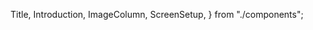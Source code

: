   Title,
  Introduction,
  ImageColumn,
  ScreenSetup,
} from "./components";

<Head>
  <title>
    Aplikasi Pemesanan Makanan Menggunakan React
  </title>
  <meta name="twitter:card" content="summary_large_image" />
  <meta name="twitter:site" content="@mhmdbhsk" />
  <meta name="twitter:title" content="My Presentation" />
  <meta
    name="twitter:description"
    content="Presentation of intern summary"
  />
  <meta
    name="twitter:image"
    content="https://example.com/card.png"
  />
</Head>

<Title />

---

<Introduction />

---

# Outline

<Steps>
  <ul>
    <li>Judul Laporan</li>
    <li>Alasan Pemilihan Judul</li>
    <li>Batasan Laporan</li>
    <li>Sistematika</li>
    <li>Rangkuman Laporan</li>
  </ul>
</Steps>

---

# Judul Laporan

<Steps>
  <ul>
    <Text fontSize={50} my={0}>
      Aplikasi Pemesanan Makanan
    </Text>
    <Text fontSize={50} mt={0}>
      Berbasis Web Menggunakan React JS
    </Text>
  </ul>
</Steps>

---

# Mengapa?

<Box width="75%">
  <Steps>
    <Text>
      Karena menurut salah{" "}
      <a
        href="https://twitter.com/nickbulljs/status/1349265793465397248"
        style={{ textDecoration: "none", color: "#61dafb" }}
      >
        seorang
      </a>{" "}
      senior developer, aplikasi e-commerce merupakan salah
      satu cara terbaik untuk menguasai Javascript terutama
      React dan paling banyak ditemui pada pekerjaan
      sesungguhnya.
    </Text>
    <Text>
      Alasan tersebut membuat penulis memilih judul ini agar
      dapat mengedukasi pembaca agar kedepannya dapat lebih
      mahir atau paham dengan Javascript.
    </Text>
    <Text>
      Serta selain itu, ini merupakan proyek yang dikerjakan
      oleh penulis di KodingWorks.
    </Text>
  </Steps>
</Box>

---

# Lingkup Pembahasan

<Box width="75%">
  <Steps>
    <Text>
      Untuk bahasan pada laporan kali ini meliputi landasan
      teori tentang fundamental Javascript yang dibutuhkan,
      serta fundamental React JS. Kemudian ada studi kasus
      dimana penulis akan membuat proyek sederhana membuat
      aplikasi pemesanan makanan namun hanya terbatas sampai
      tampilan saja, tidak termasuk <i>back-end</i> nya
    </Text>
  </Steps>
</Box>

---

# Sistematika

<Box width="75%">
  <Steps>
    <Text>
      Berikut ini sistematika atau garis besar laporan yang
      dibuat oleh penulis
    </Text>
    <Text>
      <b>Bab 1</b> Pendahuluan (Latar Belakang, Tujuan,
      Alasan Pemilihan Judul, Pembatasan Laporan, Metode
      Pengumpulan Data, Sistematika Laporan)
    </Text>
    <Text>
      <b>Bab 2</b> Tinjauan Umum Perusahaan (Hal hal yang
      berhubungan dengan perusahaan )
    </Text>
    <Text>
      <b>Bab 3</b> Landasan Teori (Apa apa saja yang perlu
      diketahui pembaca sebagai dasar ketika membaca laporan
      penulis)
    </Text>
    <Text>
      <b>Bab 4</b> Pembahasan (Bahasan pokok dari materi
      yang akan disampaikan penulis)
    </Text>
    <Text>
      <b>Bab 5</b> Penutup (Kesimpulan dari laporan yang
      sudah dibuat)
    </Text>
  </Steps>
</Box>

---

# Rangkuman

---

<ScreenSetup />

---

<Split>

<Box width="100%" m={0} p={72}>
  <Text textAlign="left" fontWeight="bold">
    Halaman Login
  </Text>
  <Text textAlign="left">
    Meliputi juga koneksi API untuk login menggunakan
    Firebase
  </Text>
  <Text textAlign="left" fontWeight="bold">
    Halaman Home
  </Text>
  <Text textAlign="left">
    Implementasi <i>fetch API</i> untuk menampilkan
    produk-produk, dan kategori yang tersedia
  </Text>
</Box>

<ImageColumn src={ScreenOne} alt="screen one" />

</Split>

---

<Split>

<ImageColumn src={ScreenTwo} alt="screen two" />

<Box width="100%" m={0} p={72}>
  <Text textAlign="left" fontWeight="bold">
    Halaman Kategori
  </Text>
  <Text textAlign="left">
    Selain layout, penulis juga akan mengelola state
    menggunakan <i>Context API</i> untuk keranjang belanja
  </Text>
  <Text textAlign="left" fontWeight="bold">
    Pop Up Detail Produk
  </Text>
  <Text textAlign="left">
    Implementasi <i>fetching API</i> detail produk dan pop
    up pada aplikasi
  </Text>
</Box>

</Split>

---

<Split>

<Box width="100%" m={0} p={72}>
  <Text textAlign="left" fontWeight="bold">
    Halaman Checkout
  </Text>
  <Text textAlign="left">
    Membuat layout serta Implementasi dummy checkout sebagai
    simulasi pembuatan aplikasi e-commerce
  </Text>
  <Text textAlign="left" fontWeight="bold">
    Halaman Riwayat Order
  </Text>
  <Text textAlign="left">
    Membuat logika dan implementasi <i>fetch API</i> pada
    riwayat order
  </Text>
</Box>

<ImageColumn src={ScreenThree} alt="screen three" />

</Split>

---

# Kesimpulan? Apa dampaknya?

<Steps>
  <Box width="75%">
    <Text textAlign="left">
      Dengan dibuatnya aplikasi ini, diharapkan para pembaca
      dapat membuat aplikasi e-commerce sendiri.
    </Text>
  </Box>
  <Box width="75%">
    <Text textAlign="left">
      Dan dapat mempermudah para pelanggan dalam menggunakan
      dan membeli barang di warung atau toko anda.
    </Text>
  </Box>
  <Box width="75%">
    <Text textAlign="left">
      Serta, dapat semakin menambah pengetahuan tentang
      seluk beluk pembuatan aplikasi.
    </Text>
  </Box>
</Steps>

---

# Terima Kasih
